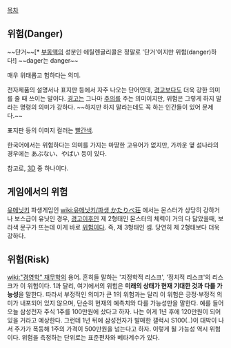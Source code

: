 [[목차]]

== 위험(Danger) ==
{{{#Red '''危險'''}}}
{{{#Red '''Danger'''}}} ~~단거~~[* [[부동액]]의 성분인 에틸렌글리콜은 정말로 '단거'이지만 위험(danger)하다!] ~~dager는 danger~~

매우 위태롭고 험하다는 의미.

전자제품의 설명서나 표지판 등에서 자주 나오는 단어인데, [[경고]]보다도 더욱 강한 의미를 줄 때 쓰이는 말이다. [[경고]]는 그나마 [[주의]]를 주는 의미이지만, 위험은 그렇게 하지 말라는 명령의 의미가 강하다. ~~하지만 하지 말라는데도 꼭 하는 인간들이 있어 문제다.~~

표지판 등의 이미지 컬러는 [[빨간색]].

한국어에서는 위험하다는 의미를 가지는 마땅한 고유어가 없지만, 가까운 옆 섬나라의 경우에는 あぶない、やばい 등이 있다.

참고로, [[3D]] 중 하나이다.
== 게임에서의 위험 ==
[[유메닛키]] 파생게임인 [[wiki:유메닛키/파생 かたりべ荘]] 에서는 몬스터가 상당히 강하거나 보스급이 유닛인 경우, [[경고]]이후인 제 2형태인 몬스터의 체력이 거의 다 닳았을때, 보라색 문구가 뜨는데 이게 바로 [[위험]]이다. 즉, 제 3형태인 셈. 당연히 제 2형태보다 더욱 강하다. 

== 위험(Risk) ==
[[wiki:"경영학" 재무학]]의 용어. 흔히들 말하는 '지정학적 리스크', '정치적 리스크'의 리스크가 이 위험이다.
1과 달리, 여기에서의 위험은 '''미래의 상태가 현재 기대한 것과 다를 가능성'''을 말한다. 따라서 부정적인 의미가 큰 1의 위험과는 달리 이 위험은 긍정·부정적 의미가 내포되어 있지 않으며, 단순히 현재의 예측치와 다를 가능성만을 말한다.
예를 들어 오늘 삼성전자 주식 1주를 100만원에 샀다고 하자. 나는 이게 1년 후에 120만원이 되어 있을 거라고 예상한다. 그런데 1년 뒤에 삼성전자가 발매한 갤럭시 S100(..)이 대박이 나서 주가가 폭등해 1주의 가격이 500만원을 넘는다고 하자. 이렇게 될 가능성 역시 위험이다.
위험을 측정하는 단위로는 표준편차와 베타계수가 있다.
